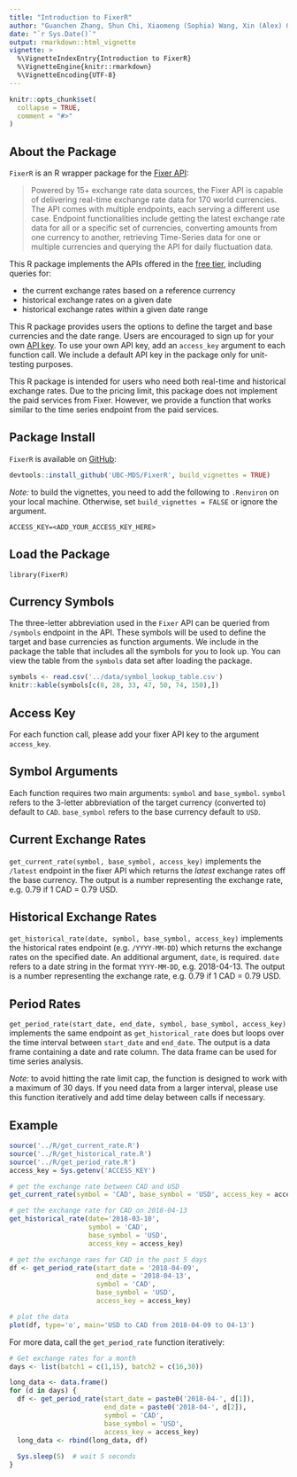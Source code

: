 ```yaml
---
title: "Introduction to FixerR"
author: "Guanchen Zhang, Shun Chi, Xiaomeng (Sophia) Wang, Xin (Alex) Guo"
date: "`r Sys.Date()`"
output: rmarkdown::html_vignette
vignette: >
  %\VignetteIndexEntry{Introduction to FixerR}
  %\VignetteEngine{knitr::rmarkdown}
  %\VignetteEncoding{UTF-8}
---
```


```r
knitr::opts_chunk$set(
  collapse = TRUE,
  comment = "#>"
)
```

## About the Package

`FixerR` is an R wrapper package for the [Fixer API](https://fixer.io):

> Powered by 15+ exchange rate data sources, the Fixer API is capable of delivering real-time exchange rate data for 170 world currencies. The API comes with multiple endpoints, each serving a different use case. Endpoint functionalities include getting the latest exchange rate data for all or a specific set of currencies, converting amounts from one currency to another, retrieving Time-Series data for one or multiple currencies and querying the API for daily fluctuation data.

This R package implements the APIs offered in the [free tier](https://fixer.io/product), including queries for:

- the current exchange rates based on a reference currency
- historical exchange rates on a given date
- historical exchange rates within a given date range

This R package provides users the options to define the target and base currencies and the date range. Users are encouraged to sign up for your own [API key](https://fixer.io/product). To use your own API key, add an `access_key` argument to each function call. We include a default API key in the package only for unit-testing purposes.

This R package is intended for users who need both real-time and historical exchange rates. Due to the pricing limit, this package does not implement the paid services from Fixer. However, we provide a function that works similar to the time series endpoint from the paid services.

## Package Install

`FixerR` is available on [GitHub](https://github.com/UBC-MDS/FixerR):

```r
devtools::install_github('UBC-MDS/FixerR', build_vignettes = TRUE)
```

_Note:_ to build the vignettes, you need to add the following to `.Renviron` on your local machine. Otherwise, set `build_vignettes = FALSE` or ignore the argument.

```
ACCESS_KEY=<ADD_YOUR_ACCESS_KEY_HERE>
```

## Load the Package

```library(FixerR)```

## Currency Symbols

The three-letter abbreviation used in the `Fixer` API can be queried from `/symbols` endpoint in the API. These symbols will be used to define the target and base currencies as function arguments. We include in the package the table that includes all the symbols for you to look up. You can view the table from the `symbols` data set after loading the package.

```r
symbols <- read.csv('../data/symbol_lookup_table.csv')
knitr::kable(symbols[c(8, 28, 33, 47, 50, 74, 150),])
```

## Access Key

For each function call, please add your fixer API key to the argument `access_key`.

## Symbol Arguments

Each function requires two main arguments: `symbol` and `base_symbol`. `symbol` refers to the 3-letter abbreviation of the target currency (converted to) default to `CAD`. `base_symbol` refers to the base currency default to `USD`.

## Current Exchange Rates

`get_current_rate(symbol, base_symbol, access_key)` implements the `/latest` endpoint in the fixer API which returns the _latest_ exchange rates off the base currency. The output is a number representing the exchange rate, e.g. 0.79 if 1 CAD = 0.79 USD.


## Historical Exchange Rates

`get_historical_rate(date, symbol, base_symbol, access_key)` implements the historical rates endpoint (e.g. `/YYYY-MM-DD`) which returns the exchange rates on the specified date. An additional argument, `date`, is required. `date` refers to a date string in the format `YYYY-MM-DD`, e.g. 2018-04-13. The output is a number representing the exchange rate, e.g. 0.79 if 1 CAD = 0.79 USD.


## Period Rates

`get_period_rate(start_date, end_date, symbol, base_symbol, access_key)` implements the same endpoint as `get_historical_rate` does but loops over the time interval between `start_date` and `end_date`. The output is a data frame containing a date and rate column. The data frame can be used for time series analysis.

_Note:_ to avoid hitting the rate limit cap, the function is designed to work with a maximum of 30 days. If you need data from a larger interval, please use this function iteratively and add time delay between calls if necessary.


## Example

```r
source('../R/get_current_rate.R')
source('../R/get_historical_rate.R')
source('../R/get_period_rate.R')
access_key = Sys.getenv('ACCESS_KEY')
```

```r
# get the exchange rate between CAD and USD
get_current_rate(symbol = 'CAD', base_symbol = 'USD', access_key = access_key)
```

```r
# get the exchange rate for CAD on 2018-04-13
get_historical_rate(date='2018-03-10',
                    symbol = 'CAD',
                    base_symbol = 'USD',
                    access_key = access_key)
```

```r
# get the exchange raes for CAD in the past 5 days
df <- get_period_rate(start_date = '2018-04-09',
                      end_date = '2018-04-13',
                      symbol = 'CAD',
                      base_symbol = 'USD',
                      access_key = access_key)
```

```r
# plot the data
plot(df, type='o', main='USD to CAD from 2018-04-09 to 04-13')
```

For more data, call the `get_period_rate` function iteratively:

```r
# Get exchange rates for a month
days <- list(batch1 = c(1,15), batch2 = c(16,30))

long_data <- data.frame()
for (d in days) {
  df <- get_period_rate(start_date = paste0('2018-04-', d[1]),
                        end_date = paste0('2018-04-', d[2]),
                        symbol = 'CAD',
                        base_symbol = 'USD',
                        access_key = access_key)
  long_data <- rbind(long_data, df)
  
  Sys.sleep(5)  # wait 5 seconds
}
```

